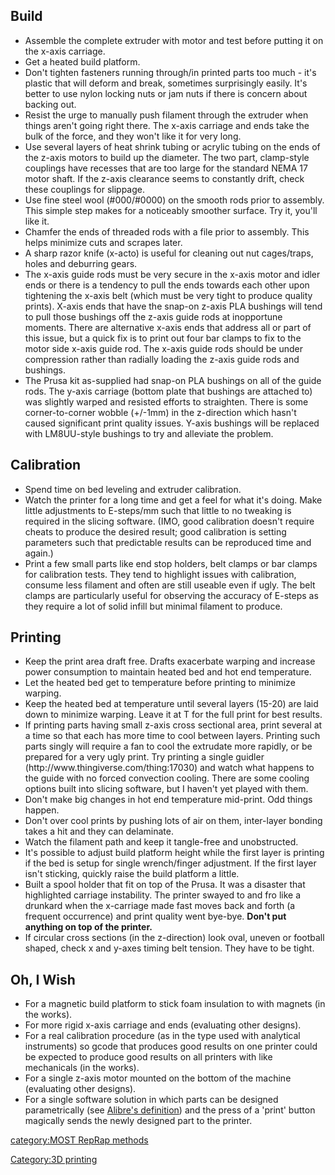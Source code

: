 {{MOST}}{{MOST-RepRap}}{{TOC_right}}
== Build ==
* Assemble the complete extruder with motor and test before putting it on the x-axis carriage.
* Get a heated build platform.
* Don't tighten fasteners running through/in printed parts too much - it's plastic that will deform and break, sometimes surprisingly easily. It's better to use nylon locking nuts or jam nuts if there is concern about backing out.
* Resist the urge to manually push filament through the extruder when things aren't going right there. The x-axis carriage and ends take the bulk of the force, and they won't like it for very long.
* Use several layers of heat shrink tubing or acrylic tubing on the ends of the z-axis motors to build up the diameter. The two part, clamp-style couplings have recesses that are too large for the standard NEMA 17 motor shaft. If the z-axis clearance seems to constantly drift, check these couplings for slippage.
* Use fine steel wool (#000/#0000) on the smooth rods prior to assembly. This simple step makes for a noticeably smoother surface. Try it, you'll like it.
* Chamfer the ends of threaded rods with a file prior to assembly. This helps minimize cuts and scrapes later.
* A sharp razor knife (x-acto) is useful for cleaning out nut cages/traps, holes and deburring gears.
* The x-axis guide rods must be very secure in the x-axis motor and idler ends or there is a tendency to pull the ends towards each other upon tightening the x-axis belt (which must be very tight to produce quality prints). X-axis ends that have the snap-on z-axis PLA bushings will tend to pull those bushings off the z-axis guide rods at inopportune moments. There are alternative x-axis ends that address all or part of this issue, but a quick fix is to print out four bar clamps to fix to the motor side x-axis guide rod. The x-axis guide rods should be under compression rather than radially loading the z-axis guide rods and bushings.
* The Prusa kit as-supplied had snap-on PLA bushings on all of the guide rods. The y-axis carriage (bottom plate that bushings are attached to) was slightly warped and resisted efforts to straighten. There is some corner-to-corner wobble (+/-1mm) in the z-direction which hasn't caused significant print quality issues. Y-axis bushings will be replaced with LM8UU-style bushings to try and alleviate the problem.

== Calibration ==
* Spend time on bed leveling and extruder calibration.
* Watch the printer for a long time and get a feel for what it's doing. Make little adjustments to E-steps/mm such that little to no tweaking is required in the slicing software. (IMO, good calibration doesn't require cheats to produce the desired result; good calibration is setting parameters such that predictable results can be reproduced time and again.)
* Print a few small parts like end stop holders, belt clamps or bar clamps for calibration tests. They tend to highlight issues with calibration, consume less filament and often are still useable even if ugly. The belt clamps are particularly useful for observing the accuracy of E-steps as they require a lot of solid infill but minimal filament to produce.

== Printing ==
* Keep the print area draft free. Drafts exacerbate warping and increase power consumption to maintain heated bed and hot end temperature.
* Let the heated bed get to temperature before printing to minimize warping.
* Keep the heated bed at temperature until several layers (15-20) are laid down to minimize warping. Leave it at T for the full print for best results.
* If printing parts having small z-axis cross sectional area, print several at a time so that each has more time to cool between layers. Printing such parts singly will require a fan to cool the extrudate more rapidly, or be prepared for a very ugly print. Try printing a single guidler (http://www.thingiverse.com/thing:17030) and watch what happens to the guide with no forced convection cooling. There are some cooling options built into slicing software, but I haven't yet played with them.
* Don't make big changes in hot end temperature mid-print. Odd things happen.
* Don't over cool prints by pushing lots of air on them, inter-layer bonding takes a hit and they can delaminate.
* Watch the filament path and keep it tangle-free and unobstructed.
* It's possible to adjust build platform height while the first layer is printing if the bed is setup for single wrench/finger adjustment. If the first layer isn't sticking, quickly raise the build platform a little.
* Built a spool holder that fit on top of the Prusa. It was a disaster that highlighted carriage instability. The printer swayed to and fro like a drunkard when the x-carriage made fast moves back and forth (a frequent occurrence) and print quality went bye-bye. '''Don't put anything on top of the printer.'''
* If circular cross sections (in the z-direction) look oval, uneven or football shaped, check x and y-axes timing belt tension. They have to be tight.

== Oh, I Wish ==
* For a magnetic build platform to stick foam insulation to with magnets (in the works).
* For more rigid x-axis carriage and ends (evaluating other designs).
* For a real calibration procedure (as in the type used with analytical instruments) so gcode that produces good results on one printer could be expected to produce good results on all printers with like mechanicals (in the works).
* For a single z-axis motor mounted on the bottom of the machine (evaluating other designs).
* For a single software solution in which parts can be designed parametrically (see [http://www.alibre.com/training_support/quickstart.asp Alibre's definition]) and the press of a 'print' button magically sends the newly designed part to the printer.

[[category:MOST RepRap methods]]
[[Category:3D printing]]